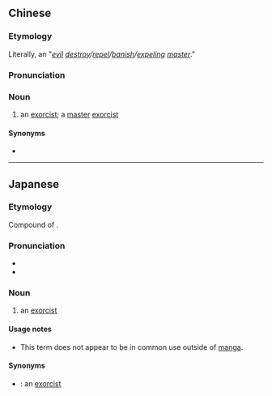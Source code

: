 {{also|破魔师}}
==Chinese==
{{zh-forms|s=破魔师}}

===Etymology===
{{compound|破魔|师|lang=zh}}

Literally, an "''[[evil]] [[destroy]]/[[repel]]/[[banish]]/[[expel]]ing [[master]]''."

===Pronunciation===
{{zh-pron
|m=pòmóshī
|c=po3 mo1 si1
|cat=n
}}

===Noun===
{{zh-noun}}

# an [[exorcist]]; a [[master]] [[exorcist]]

====Synonyms====
* {{l|zh|祓魔师}}

----

==Japanese==
{{ja-kanjitab|は|ま|し|yomi=on}}

===Etymology===
Compound of {{compound|lang=ja|sort=はまし|破魔|tr1=hama|t1=exorcism|師|tr2=shi|t2=master, practitioner}}.

===Pronunciation===
* {{l|ja|sc=Latn|音読み|On'yomi}}
* {{IPA|lang=ja|[ha̠ma̠ɕi]}}

===Noun===
{{ja-noun|はまし}}

# {{lb|ja|sort=はまし|Buddhism}} an [[exorcist]]

====Usage notes====
* This term does not appear to be in common use outside of [[manga]].

====Synonyms====
* {{ja-r|祓魔師|ふつまし}}: an [[exorcist]] {{qualifier|Christianity}}
